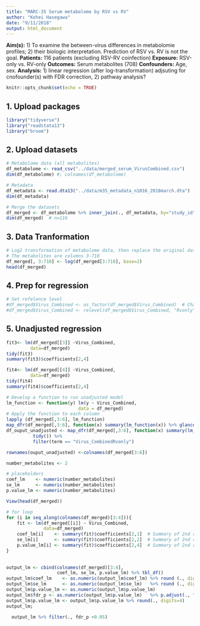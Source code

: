 ```yaml
---
title: "MARC-35 Serum metabolome by RSV vs RV"
author: "Kohei Hasegawa"
date: "9/11/2018"
output: html_document
---
```


  **Aim(s):** 1) To examine the between-virus differences in metabolomie profiles; 2) their biologic interpretation. Prediction of RSV vs. RV is not the goal.
  **Patients:** 116 patients (excluding RSV-RV coinfection)
  **Exposure:** RSV-only vs. RV-only
  **Outcomes:** Serum metabolites (708)
  **Confounders:** Age, sex. 
  **Analysis:** 1) linear regression (after log-transformation) adjsuting for cnofounder(s) with FDR correction, 2) pathway analysis?


```r
knitr::opts_chunk$set(echo = TRUE)
```

## 1. Upload packages
```r
library("tidyverse")
library("readstata13")
library("broom")
```


## 2. Upload datasets
```r
# Metabolome data (all metabolites)
df_metabolome <- read_csv("../data/merged_serum_VirusCombined.csv") 
dim(df_metabolome) #; colnames(df_metabolome)

# Metadata
df_metadata <- read.dta13("../data/m35_metadata_n1016_2018march.dta")
dim(df_metadata)

# Merge the datasets
df_merged <- df_metabolome %>% inner_join(., df_metadata, by="study_id")
dim(df_merged)  # n=116

```

## 3. Data Tranformation
```r
# Log2 transformation of metabolome data, then replace the original data with transformed
# The metabolites are columns 3-710
df_merged[, 3:710] <- log(df_merged[3:710], base=2)
head(df_merged)
```

## 4. Prep for regression
```r
# Set refelence level
#df_merged$Virus_Combined <- as_factor(df_merged$Virus_Combined)  # Change to factor
#df_merged$Virus_Combined <- relevel(df_merged$Virus_Combined, "Rvonly") 

```

## 5. Unadjusted regression
```r
fit3<- lm(df_merged[[3]] ~Virus_Combined,
         data=df_merged)
tidy(fit3)
summary(fit3)$coefficients[2,4]

fit4<- lm(df_merged[[4]] ~Virus_Combined,
         data=df_merged)
tidy(fit4)
summary(fit4)$coefficients[2,4]
```
```r
# Develop a function to run unadjusted model
lm_function <- function(y) lm(y ~ Virus_Combined, 
                           data = df_merged)
# Apply the function to each column
lapply (df_merged[,3:6], lm_function)
map_dfr(df_merged[,3:6], function(x) summary(lm_function(x)) %>% glance()) 
df_ouput_unadjusted <- map_dfr(df_merged[,3:6], function(x) summary(lm_function(x)) %>% 
          tidy()) %>% 
          filter(term == "Virus_CombinedRvonly")

rownames(ouput_unadjusted) <-colnames(df_merged[3:6])
```



```r
number_metabolites <- 2

# placeholders
coef_lm    <- numeric(number_metabolites)
se_lm      <- numeric(number_metabolites)
p.value_lm <- numeric(number_metabolites)

View(head(df_merged))

# for loop
for (i in seq_along(colnames(df_merged)[3:4])){
    fit <- lm(df_merged[[i]] ~ Virus_Combined,
              data=df_merged)  
    coef_lm[i]    <- summary(fit)$coefficients[2,1]  # Summary of 2nd row + 1st column = coef 
    se_lm[i]      <- summary(fit)$coefficients[2,2]  # Summary of 2nd row + 1st column = se 
    p.value_lm[i] <- summary(fit)$coefficients[2,4]  # Summary of 2nd row + 1st column = p-value 
}
    
    
output_lm <- cbind(colnames(df_merged)[3:4], 
                   coef_lm, se_lm, p.value_lm) %>% tbl_df()
output_lm$coef_lm    <- as.numeric(output_lm$coef_lm) %>% round (., digits =2)
output_lm$se_lm      <- as.numeric(output_lm$se_lm)   %>% round (., digits =2)
output_lm$p.value_lm <- as.numeric(output_lm$p.value_lm)
output_lm$fdr_p <- as.numeric(output_lm$p.value_lm)   %>% p.adjust(., "fdr") %>% round(., digits=4)
output_lm$p.value_lm <- output_lm$p.value_lm %>% round(., digits=4)
output_lm; 

  output_lm %>% filter(., fdr_p <0.05) 
    
```


